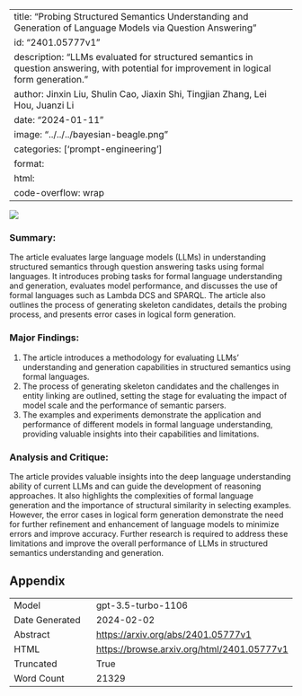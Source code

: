 
---
title: "Probing Structured Semantics Understanding and Generation of Language Models via Question Answering"
id: "2401.05777v1"
description: "LLMs evaluated for structured semantics in question answering, with potential for improvement in logical form generation."
author: Jinxin Liu, Shulin Cao, Jiaxin Shi, Tingjian Zhang, Lei Hou, Juanzi Li
date: "2024-01-11"
image: "../../../bayesian-beagle.png"
categories: ['prompt-engineering']
format:
  html:
    code-overflow: wrap
---

![](None)

### Summary:

The article evaluates large language models (LLMs) in understanding structured semantics through question answering tasks using formal languages. It introduces probing tasks for formal language understanding and generation, evaluates model performance, and discusses the use of formal languages such as Lambda DCS and SPARQL. The article also outlines the process of generating skeleton candidates, details the probing process, and presents error cases in logical form generation.

### Major Findings:
1. The article introduces a methodology for evaluating LLMs' understanding and generation capabilities in structured semantics using formal languages.
2. The process of generating skeleton candidates and the challenges in entity linking are outlined, setting the stage for evaluating the impact of model scale and the performance of semantic parsers.
3. The examples and experiments demonstrate the application and performance of different models in formal language understanding, providing valuable insights into their capabilities and limitations.

### Analysis and Critique:
The article provides valuable insights into the deep language understanding ability of current LLMs and can guide the development of reasoning approaches. It also highlights the complexities of formal language generation and the importance of structural similarity in selecting examples. However, the error cases in logical form generation demonstrate the need for further refinement and enhancement of language models to minimize errors and improve accuracy. Further research is required to address these limitations and improve the overall performance of LLMs in structured semantics understanding and generation.

## Appendix

|          |          |
|----------|----------|
| Model     | gpt-3.5-turbo-1106       |
| Date Generated     | 2024-02-02       |
| Abstract | [https://arxiv.org/abs/2401.05777v1](https://arxiv.org/abs/2401.05777v1)        |
| HTML     | [https://browse.arxiv.org/html/2401.05777v1](https://browse.arxiv.org/html/2401.05777v1)       |
| Truncated       | True       |
| Word Count       | 21329       |